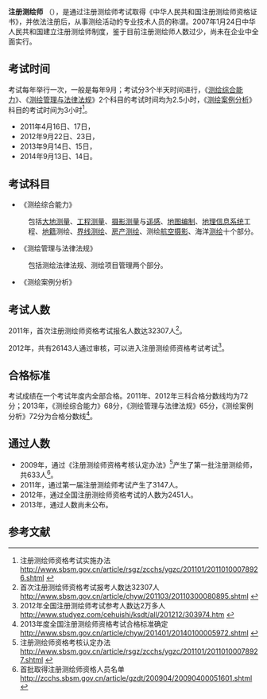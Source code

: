 {{globalize|time=2014-01-10T16:54:46+00:00}}
'''注册测绘师''' （{{lang-en|'''Registered Surveyor'''}}），是通过注册测绘师考试取得《中华人民共和国注册测绘师资格证书》，并依法注册后，从事测绘活动的专业技术人员的称谓。2007年1月24日中华人民共和国建立注册测绘师制度，鉴于目前注册测绘师人数过少，{{as of|2014年1月}}尚未在企业中全面实行。


==考试时间==
考试每年举行一次，一般是每年9月；考试分3个半天时间进行，《[[测绘综合能力|测绘综合能力]]》、《[[测绘管理与法律法规|测绘管理与法律法规]]》2个科目的考试时间均为2.5小时，《[[测绘案例分析|测绘案例分析]]》科目的考试时间为3小时<ref>注册测绘师资格考试实施办法 http://www.sbsm.gov.cn/article/rsgz/zcchs/ygzc/201101/20110100078926.shtml {{Wayback|url=http://www.sbsm.gov.cn/article/rsgz/zcchs/ygzc/201101/20110100078926.shtml |date=20150924094830 }}</ref>。
*2011年4月16日、17日，
*2012年9月22日、23日，
*2013年9月14日、15日，
*2014年9月13日、14日。

==考试科目==
*《测绘综合能力》
:包括[[大地测量|大地测量]]、[[工程测量|工程测量]]、[[摄影测量|摄影测量]]与[[遥感|遥感]]、[[地图编制|地图编制]]、[[地理信息系统|地理信息系统]]工程、[[地籍|地籍]]测绘、[[界线测绘|界线测绘]]、[[房产测绘|房产测绘]]、测绘[[航空摄影|航空摄影]]、海洋[[测绘|测绘]]十个部分。

*《测绘管理与法律法规》
:包括测绘法律法规、测绘项目管理两个部分。

*《测绘案例分析》

==考试人数==

2011年，首次注册测绘师资格考试报名人数达32307人<ref>首次注册测绘师资格考试报考人数达32307人 http://www.sbsm.gov.cn/article/chyw/201103/20110300080895.shtml {{Wayback|url=http://www.sbsm.gov.cn/article/chyw/201103/20110300080895.shtml |date=20150924094739 }}</ref>。

2012年，共有26143人通过审核，可以进入注册测绘师资格考试考试<ref>2012年全国注册测绘师考试参考人数达2万多人 http://www.studyez.com/cehuishi/ksdt/all/201212/303974.htm {{Wayback|url=http://www.studyez.com/cehuishi/ksdt/all/201212/303974.htm |date=20140110174153 }}</ref>。

==合格标准==
考试成绩在一个考试年度内全部合格。2011年、2012年三科合格分数线均为72分；2013年，《测绘综合能力》68分，《测绘管理与法律法规》65分，《测绘案例分析》72分为合格分数线<ref>2013年度全国注册测绘师资格考试合格标准确定 http://www.sbsm.gov.cn/article/chyw/201401/20140100005972.shtml {{Wayback|url=http://www.sbsm.gov.cn/article/chyw/201401/20140100005972.shtml |date=20150924094803 }}</ref>。

==通过人数==

*2009年，通过《注册测绘师资格考核认定办法》<ref>注册测绘师资格考核认定办法 http://www.sbsm.gov.cn/article/rsgz/zcchs/ygzc/201101/20110100078927.shtml {{Wayback|url=http://www.sbsm.gov.cn/article/rsgz/zcchs/ygzc/201101/20110100078927.shtml |date=20150924094832 }}</ref>产生了第一批注册测绘师，共633人<ref>首批取得注册测绘师资格人员名单 http://zcchs.sbsm.gov.cn/article/gzdt/200904/20090400051601.shtml {{Wayback|url=http://zcchs.sbsm.gov.cn/article/gzdt/200904/20090400051601.shtml |date=20140618175024 }}</ref>。 
*2011年，通过第一届注册测绘师考试产生了3147人。
*2012年，通过全国注册测绘师资格考试的人数为2451人。
*2013年，通过人数尚未公布。

== 参考文献 ==
{{Reflist}}